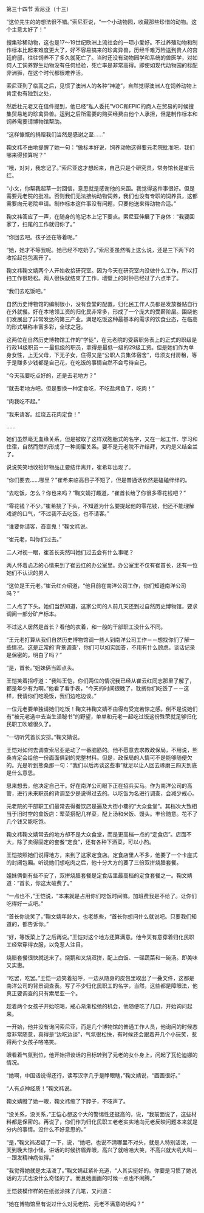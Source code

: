 

第三十四节 索尼亚（十三）

“这位先生的的想法很不错。”索尼亚说，“一个小动物园，收藏那些珍惜的动物。这个主意太好了！”

搜集珍稀动物，这也是17～19世纪欧洲上流社会的一项小爱好。不过养殖动物和制作标本比起来难度更大了，好不容易搞来的珍禽异兽，历经千难万险送到贵人的宫廷府邸，往往饲养不了多久就死亡了。当时还没有动物园学和系统的兽医学，对如何人工饲养野生动物没有任何经验，死亡率是非常高得。即使如现代动物园的标配非洲狮，在这个时代都很难养活。

索尼亚到了临高之后，见惯了澳洲人的各种“神迹”，自然觉得澳洲人在饲养动物上肯定也有独到之处，

然后杜元老又在信件提到，他已经“私人委托”VOC和EPIC的商人在贸易的时候搜集贸易地的珍禽异兽。运到之后所需要的购买经费由他个人承担，但是制作标本和饲养需要请博物馆帮助。

“这样慷慨的捐赠我们当然是感谢之至……”

鞠文祎不由地提醒了她一句：“做标本好说，饲养动物这得要元老院批准吧，我们哪来得预算呢？”

“哦，对对，我忘记了。”索尼亚这才想起来，自己只是个研究员，常务馆长是崔云红。

“小文，你帮我起草一封回信，意思就是感谢他的来函。我觉得这件事很好。但是需要元老院的批准。否则我们无法接纳动物饲养，我们也没有专职的饲养员，这都需要向元老院申请。制作标本这件事没有问题，只要他送来得动物合适。”

鞠文祎答应了一声，在随身的笔记本上记下要点。索尼亚伸展了下身体：“我要回家了，扫尾的工作就归你了。”

“你回去吧。孩子还在等着呢。”

“她，她才不等我呢。她已经不吃奶了。”索尼亚虽然嘴上这么说，还是三下两下的收拾起包包离开了。

鞠文祎鞠文婧两个人开始收拾研究室。因为今天在研究室内没做什么工作，所以打扫工作很轻松。两人很快就结束了工作，墙壁上的时钟已经过了六点半了。

“我们去吃饭吧。”

自然历史博物馆的编制很小，没有食堂的配置。归化民工作人员都是发放餐贴自行在外就餐。好在本地领工资的归化民非常多，形成了一个庞大的受薪阶层。围绕他们发展出了非常发达的第三产业。满足吃饭这种最基本的需求的饮食业态，在临高的形式堪称丰富多彩，全球之冠。

这两位在自然历史博物馆工作的“学徒”，在元老院的受薪职务表上的正式的职级是行政14级职员－－最低级的职员，拿得是最低一级的29级工资。但是她们作为单身女性，上无父母，下无子女，住得又是“公职人员集体宿舍”，毋须支付房租，等于是赚多少钱都是自己花，在吃饭的事情自然不会亏待自己。

“今天我要吃点好的，还是去老地方？”

“就去老地方吧。但是要换一种定食吃，不吃盐烤鱼了，吃肉！”

“肉我吃不起。”

“我来请客。红烧五花肉定食！”

……

她们虽然毫无血缘关系，但是被取了这样双胞胎式的名字，又在一起工作、学习和住宿，自然而然的形成了一种闺蜜关系。要不是元老院不许结拜，大约是义结金兰了。

说说笑笑地收拾好物品正要结伴离开，崔希却出现了。

“你们要去……哪里？”崔希来临高日子不短了，但是普通话依然是磕磕绊绊的。

“去吃饭，怎么？你也来吗？”鞠文婧打趣道，“崔首长给了你很多零花钱吧？”

“零花钱？不少。”崔希挠了下头，不知道为什么要提起他的零花钱，他还不能理解戏谑的口气，“不过我不去吃饭，也不请客。”

“谁要你请客，吝啬鬼！”鞠文祎说。

“崔元老，叫你们过去。”

二人对视一眼，崔首长突然叫她们过去会有什么事呢？

两人怀着忐忑的心情来到了崔云红的办公室里。办公室里不仅有崔首长，还有一位她们不认识的男人

“这位是王元老。”崔云红介绍道，“他目前在南洋公司工作，你们知道南洋公司吗？”

二人点了下头。她们当然知道，这家公司的人前几天还到过自然历史博物馆，要求调阅一部分矿产标本。

不过这人居然是首长？看他的衣着，和一般的干部职工没什么不同。

“王元老打算从我们自然历史博物馆调一些人到南洋公司工作－－想找你们了解一些情况。这是正常的‘背景调查’，你们可以如实回答，不用有什么顾虑。谈话记录是保密的。明白了吗？”

“是，首长。”姐妹俩当即点头。

王恺笑着招呼道：“我叫王恺，你们两位的情况我已经从崔云红同志那里了解了，都是年少有为啊。”他看了看手表，“今天的时间很晚了，耽搁你们吃饭了－－这样，我请你们吃晚饭，我们边吃边谈。”

一位元老要单独请她们吃饭！鞠文祎鞠文婧不由得有受宠若惊之感。倒不是说她们有“被元老选中去当生活秘书”的野望，单单和元老一起吃过饭这份殊荣就足够归化民职工吹嘘很久了。

“一切听凭首长安排。”鞠文婧说。

王恺对如何去调查索尼亚是动了一番脑筋的。他不愿意去求教政保局，不用说，熊桑肯定会给他一份面面俱到的完整材料。但是，政保局的人情可不是能够随便欠的。光是听到熊桑那一句：“我们以后再谈这些事”就足以让人回去琢磨三四天到底是什么意思。

思来想去，他决定自己干。好在南洋公司眼下正在招兵买马。作为南洋公司的高管，进行未来职员的背调至少是说得过去的。以吃饭为名进行调查，会减少戒心。

元老院的干部职工们最常去得餐饮店是遍及大街小巷的“大众食堂”。其档次大致相当于旧时空的盒饭店：荤菜搭配几样菜，配上汤和米饭、馒头。丰俭随意。花不了几个钱又能吃饱。

鞠文祎鞠文婧常去的地方却不是大众食堂，而是更高档一点的“定食店”。店面不大，除了卖得固定的套餐“定食”，还有各种下酒菜，可以小酌。

王恺按照她们说得地方，来到了这家定食店。定食店里人不多，他要了一个卡座式的封闭包厢。听说她们想吃肉之后，他十分大方的要了三份双拼烧腊套餐。

姐妹俩倒有些不安了，双拼烧腊套餐是定食店里最高档的定食套餐之一。鞠文婧道：“首长，你这太破费了。”

“一点也不，”王恺说，“本来就是占用你们吃饭时间嘛。加班费我是不给了。让你们吃得好一点吧。”

“首长你说笑了，”鞠文婧年龄大，也老练些，“首长你想问什么就说吧。只要我们知道的，都告诉你。”

“好，等饭菜上了之后再说。”王恺对这个地方还算满意。他今天有意穿着归化民职工经常穿得衣服，以免惹人注目。

烧腊套餐很快就送来了。烧鹅和叉烧双拼，配上白饭、一碟蔬菜和一碗汤。即美味又实惠。

“吃罢，吃罢。”王恺一边笑着招呼，一边从随身的皮包里取出了一叠文件，这都是南洋公司的背景调查表。写了不少归化民职工的名字，当然，这些都是障眼法，他真正要调查的只有索尼亚一个。

趁着两个女孩子开始吃喝，戒心渐渐松弛的机会，他随便吃了几口，开始询问起来。

一开始，他并没有询问索尼亚，而是几个博物馆的普通工作人员，他询问的时候态度非常随意，真得是“边吃边谈”，气氛很松快，有时候还会跟着开几个小玩笑，惹得两个女孩子咯咯笑。

眼看着气氛到位，他开始把谈话的目标转到了元老的女仆身上，问起了瓦伦迪娜的情况。

“她啊，中国话说得还行，读写汉字几乎是睁眼瞎，”鞠文婧说，“画画很好。”

“人有点神经质！”鞠文祎说。

鞠文婧瞪了她一眼，鞠文祎缩了下脖子，不吱声了。

“没关系，没关系，”王恺心想这个大的警惕性还挺高的，说，“我前面说了，这些材料都是保密的。再说了，你们作为归化民职工老老实实地向元老反映问题本来就是分内的事情。没什么不好意思的。”

“是，”鞠文祎迟疑了一下，说，“她吧，也说不清哪里不对头，就是人特别活泼，一天到晚大惊小怪，讲话的时候挤眉弄眼，高兴了就哈哈大笑，不高兴就大吼大叫－－跟发精神病似得。”

“我觉得她就是太活泼了。”鞠文婧赶紧补充道，“人其实挺好的。你要是习惯了她说话的方式也没什么奇怪的了。而且她画画的时候一点也不闹腾。”

王恺装模作样的在纸张涂抹了几笔，又问道：

“她在博物馆里有说过什么对元老院、元老不满意的话吗？”


